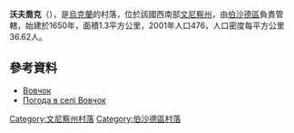 {{coord|48|13|42|N|29|33|47|E|scale:30000|display=title}}

'''沃夫喬克'''（{{lang-uk|Вовчок}}），是[[烏克蘭|烏克蘭]]的村落，位於該國西南部[[文尼察州|文尼察州]]，由[[伯沙德區|伯沙德區]]負責管轄，始建於1650年，面積1.3平方公里，2001年人口476，人口密度每平方公里36.62人。

==參考資料==
*[http://gska2.rada.gov.ua/pls/z7502/A005?rdat1=11.04.2015&rf7571=1473 Вовчок]{{dead link|date=2018年3月 |bot=InternetArchiveBot |fix-attempted=yes }}
* [http://weather.in.ua/ua/vinnickaja/4239 Погода в селі Вовчок] {{Wayback|url=http://weather.in.ua/ua/vinnickaja/4239 |date=20200812181222 }}

[[Category:文尼察州村落|Category:文尼察州村落]]
[[Category:伯沙德區村落|Category:伯沙德區村落]]


{{Vinnytsia-geo-stub}}